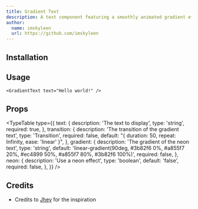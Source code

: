 ```yaml
---
title: Gradient Text
description: A text component featuring a smoothly animated gradient effect.
author:
  name: imskyleen
  url: https://github.com/imskyleen
---
```


<ComponentPreview name="gradient-text-demo" />

## Installation

<ComponentInstallation name="gradient-text" />

## Usage

```tsx
<GradientText text="Hello world!" />
```

## Props

<TypeTable
  type={{
    text: {
      description: 'The text to display',
      type: 'string',
      required: true,
    },
    transition: {
      description: 'The transition of the gradient text',
      type: 'Transition',
      required: false,
      default: "{ duration: 50, repeat: Infinity, ease: 'linear' }",
    },
    gradient: {
      description: 'The gradient of the neon text',
      type: 'string',
      default:
        'linear-gradient(90deg, #3b82f6 0%, #a855f7 20%, #ec4899 50%, #a855f7 80%, #3b82f6 100%)',
      required: false,
    },
    neon: {
      description: 'Use a neon effect',
      type: 'boolean',
      default: 'false',
      required: false,
    },
  }}
/>

## Credits

- Credits to [Jhey](https://codepen.io/jh3y/pen/jENwqvE) for the inspiration
